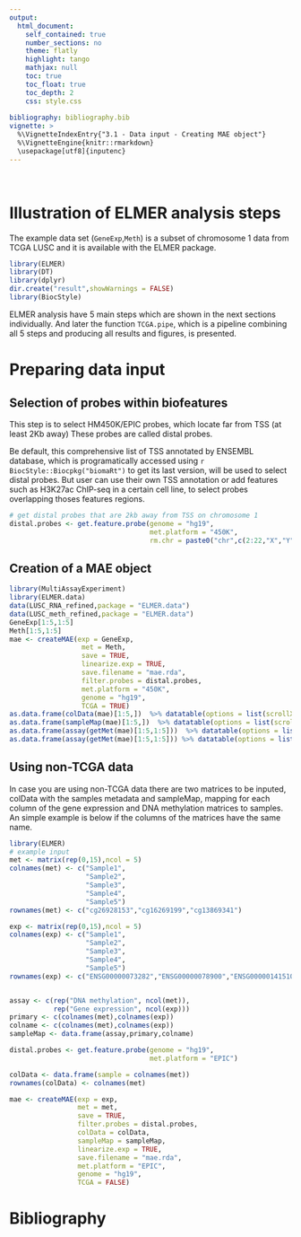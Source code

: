 ```yaml
---
output: 
  html_document:
    self_contained: true
    number_sections: no
    theme: flatly
    highlight: tango
    mathjax: null
    toc: true
    toc_float: true
    toc_depth: 2
    css: style.css
  
bibliography: bibliography.bib    
vignette: >
  %\VignetteIndexEntry{"3.1 - Data input - Creating MAE object"}
  %\VignetteEngine{knitr::rmarkdown}
  \usepackage[utf8]{inputenc}
---
```


<br>

# Illustration of ELMER analysis steps

The example data set (`GeneExp`,`Meth`) is a subset of chromosome 1 data from TCGA LUSC and it is available with the ELMER package.

```r
library(ELMER)
library(DT)
library(dplyr)
dir.create("result",showWarnings = FALSE)
library(BiocStyle)
```


ELMER analysis have 5 main steps which are shown in the next sections individually. 
And later the function `TCGA.pipe`, which is a pipeline combining all 5 steps and producing all results and figures, is presented. 

# Preparing data input

## Selection of probes within biofeatures

This step is to select HM450K/EPIC probes, which locate far from TSS (at least 2Kb away) 
 These probes are called distal  probes.

Be default, this comprehensive list of  TSS annotated by ENSEMBL database,
which is programatically accessed using `r BiocStyle::Biocpkg("biomaRt")` to get its last version,
will be used to select distal probes. But user can use their 
own TSS annotation or add features such as H3K27ac ChIP-seq in a certain cell line, to select probes overlapping thoses features regions.


```r
# get distal probes that are 2kb away from TSS on chromosome 1
distal.probes <- get.feature.probe(genome = "hg19", 
                                   met.platform = "450K", 
                                   rm.chr = paste0("chr",c(2:22,"X","Y")))
```

## Creation of a MAE object
```r
library(MultiAssayExperiment)
library(ELMER.data)
data(LUSC_RNA_refined,package = "ELMER.data")
data(LUSC_meth_refined,package = "ELMER.data")
GeneExp[1:5,1:5]
Meth[1:5,1:5]
mae <- createMAE(exp = GeneExp, 
                  met = Meth,
                  save = TRUE,
                  linearize.exp = TRUE,
                  save.filename = "mae.rda",
                  filter.probes = distal.probes,
                  met.platform = "450K",
                  genome = "hg19",
                  TCGA = TRUE)
as.data.frame(colData(mae)[1:5,])  %>% datatable(options = list(scrollX = TRUE))
as.data.frame(sampleMap(mae)[1:5,])  %>% datatable(options = list(scrollX = TRUE))
as.data.frame(assay(getMet(mae)[1:5,1:5]))  %>% datatable(options = list(scrollX = TRUE))
as.data.frame(assay(getMet(mae)[1:5,1:5])) %>% datatable(options = list(scrollX = TRUE))
```

## Using non-TCGA data

In case you are using non-TCGA data there are two matrices to be inputed, colData with the samples metadata and sampleMap, mapping for each column of the gene expression and DNA methylation matrices to samples. An simple example is below if the columns of the matrices have the same name.

```r
library(ELMER)
# example input
met <- matrix(rep(0,15),ncol = 5)
colnames(met) <- c("Sample1",
                   "Sample2", 
                   "Sample3",
                   "Sample4",
                   "Sample5")
rownames(met) <- c("cg26928153","cg16269199","cg13869341")

exp <- matrix(rep(0,15),ncol = 5)
colnames(exp) <- c("Sample1",
                   "Sample2", 
                   "Sample3",
                   "Sample4",
                   "Sample5")
rownames(exp) <- c("ENSG00000073282","ENSG00000078900","ENSG00000141510")


assay <- c(rep("DNA methylation", ncol(met)),
           rep("Gene expression", ncol(exp)))
primary <- c(colnames(met),colnames(exp))
colname <- c(colnames(met),colnames(exp))
sampleMap <- data.frame(assay,primary,colname)

distal.probes <- get.feature.probe(genome = "hg19", 
                                   met.platform = "EPIC")

colData <- data.frame(sample = colnames(met))
rownames(colData) <- colnames(met)

mae <- createMAE(exp = exp, 
                 met = met,
                 save = TRUE,
                 filter.probes = distal.probes,
                 colData = colData,
                 sampleMap = sampleMap,
                 linearize.exp = TRUE,
                 save.filename = "mae.rda",
                 met.platform = "EPIC",
                 genome = "hg19",
                 TCGA = FALSE)
```


# Bibliography